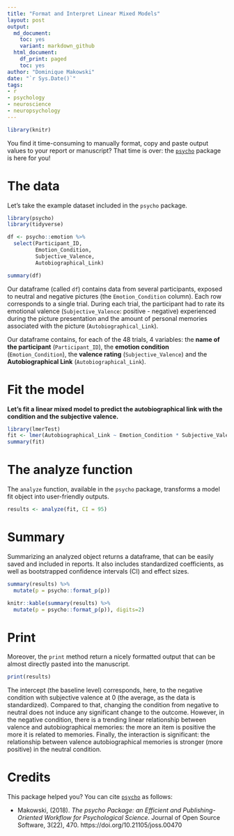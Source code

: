 ```yaml
---
title: "Format and Interpret Linear Mixed Models"
layout: post
output:
  md_document:
    toc: yes
    variant: markdown_github
  html_document:
    df_print: paged
    toc: yes
author: "Dominique Makowski"
date: "`r Sys.Date()`"
tags:
- r
- psychology
- neuroscience
- neuropsychology
---
```



```r
library(knitr)
```

You find it time-consuming to manually format, copy and paste output values to your report or manuscript? That time is over: the [`psycho`](https://github.com/neuropsychology/psycho.R) package is here for you!

# The data

Let's take the example dataset included in the `psycho` package.

```r
library(psycho)
library(tidyverse)

df <- psycho::emotion %>% 
  select(Participant_ID, 
         Emotion_Condition, 
         Subjective_Valence,
         Autobiographical_Link)

summary(df)
```
Our dataframe (called `df`) contains data from several participants, exposed to neutral and negative pictures (the `Emotion_Condition` column). Each row corresponds to a single trial. During each trial, the participant had to rate its emotional valence (`Subjective_Valence`: positive - negative) experienced during the picture presentation and the amount of personal memories associated with the picture (`Autobiographical_Link`).

Our dataframe contains, for each of the 48 trials, 4 variables: the **name of the participant** (`Participant_ID`), the **emotion condition** (`Emotion_Condition`), the **valence rating** (`Subjective_Valence`) and the **Autobiographical Link** (`Autobiographical_Link`).

# Fit the model

**Let's fit a linear mixed model to predict the autobiographical link with the condition and the subjective valence.**

```r
library(lmerTest)
fit <- lmer(Autobiographical_Link ~ Emotion_Condition * Subjective_Valence + (1|Participant_ID), data=df)
summary(fit)
```


# The analyze function

The `analyze` function, available in the `psycho` package, transforms a model fit object into user-friendly outputs.

```r
results <- analyze(fit, CI = 95)
```

# Summary

Summarizing an analyzed object returns a dataframe, that can be easily saved and included in reports. It also includes standardized coefficients, as well as bootstrapped confidence intervals (CI) and effect sizes.

```r
summary(results) %>% 
  mutate(p = psycho::format_p(p))
```
```r
knitr::kable(summary(results) %>% 
  mutate(p = psycho::format_p(p)), digits=2)
```

# Print

Moreover, the `print` method return a nicely formatted output that can be almost directly pasted into the manuscript.

```r
print(results)
```

The intercept (the baseline level) corresponds, here, to the negative condition with subjective valence at 0 (the average, as the data is standardized). Compared to that, changing the condition from negative to neutral does not induce any significant change to the outcome. However, in the negative condition, there is a trending linear relationship between valence and  autobiographical memories: the more an item is positive the more it is related to memories. Finally, the interaction is significant: the relationship between valence autobiographical memories is stronger (more positive) in the neutral condition.


# Credits

This package helped you? You can cite [`psycho`](https://github.com/neuropsychology/psycho.R) as follows:

- Makowski, (2018). *The psycho Package: an Efficient and Publishing-Oriented Workflow for Psychological Science*. Journal of Open Source Software, 3(22), 470. https://doi.org/10.21105/joss.00470

